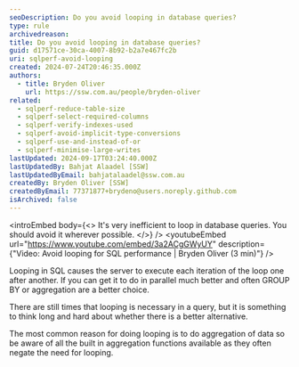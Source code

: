 ```yaml
---
seoDescription: Do you avoid looping in database queries?
type: rule
archivedreason:
title: Do you avoid looping in database queries?
guid: d17571ce-30ca-4007-8b92-b2a7e467fc2b
uri: sqlperf-avoid-looping
created: 2024-07-24T20:46:35.000Z
authors:
  - title: Bryden Oliver
    url: https://ssw.com.au/people/bryden-oliver
related:
  - sqlperf-reduce-table-size
  - sqlperf-select-required-columns
  - sqlperf-verify-indexes-used
  - sqlperf-avoid-implicit-type-conversions
  - sqlperf-use-and-instead-of-or
  - sqlperf-minimise-large-writes
lastUpdated: 2024-09-17T03:24:40.000Z
lastUpdatedBy: Bahjat Alaadel [SSW]
lastUpdatedByEmail: bahjatalaadel@ssw.com.au
createdBy: Bryden Oliver [SSW]
createdByEmail: 77371877+brydeno@users.noreply.github.com
isArchived: false
---
```


<introEmbed
  body={<>
It's very inefficient to loop in database queries. You should avoid it wherever possible.
  </>}
/>
<youtubeEmbed url="https://www.youtube.com/embed/3a2ACgGWyUY" description={"Video: Avoid looping for SQL performance | Bryden Oliver (3 min)"} />

Looping in SQL causes the server to execute each iteration of the loop one after another. If you can get it to do in parallel much better and often GROUP BY or aggregation are a better choice.

There are still times that looping is necessary in a query, but it is something to think long and hard about whether there is a better alternative.

The most common reason for doing looping is to do aggregation of data so be aware of all the built in aggregation functions available as they often negate the need for looping.
